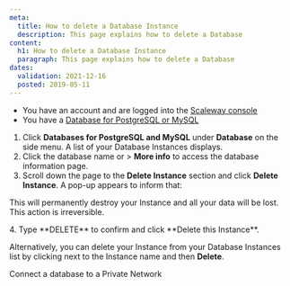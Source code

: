 ```yaml
---
meta:
  title: How to delete a Database Instance
  description: This page explains how to delete a Database
content:
  h1: How to delete a Database Instance
  paragraph: This page explains how to delete a Database
dates:
  validation: 2021-12-16
  posted: 2019-05-11
---
```



<Message type="requirement">

- You have an account and are logged into the [Scaleway console](https://console.scaleway.com)
- You have a [Database for PostgreSQL or MySQL](/databases/databases-for-postgresql-and-mysql/quickstart)

</Message>

1. Click **Databases for PostgreSQL and MySQL** under **Database** on the side menu. A list of your Database Instances displays.
2. Click the database name or <Icon name="more" /> > **More info** to access the database information page.
3. Scroll down the page to the **Delete Instance** section and click **Delete Instance**. A pop-up appears to inform that:
  <Message type="important">

  This will permanently destroy your Instance and all your data will be lost. This action is irreversible.

  </Message>
4. Type **DELETE** to confirm and click **Delete this Instance**.

<Message type="tip">

Alternatively, you can delete your Instance from your Database Instances list by clicking <Icon name="more" /> next to the Instance name and then **Delete**.

</Message>

<Navigation title="See Also">
  <PreviousButton to="/databases/databases-for-postgresql-and-mysql/how-to/connect-database-private-network/">Connect a database to a Private Network</PreviousButton>
</Navigation>
